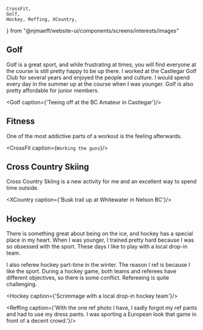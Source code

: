     CrossFit,
    Golf,
    Hockey, Reffing, XCountry,
} from "@njmaeff/website-ui/components/screens/interests/images"

## Golf
Golf is a great sport, and while frustrating at times, you will find everyone at the course is still pretty happy to be up there. I worked at the Castlegar Golf Club for several years and enjoyed the people and culture. I would spend every day in the summer up at the course when I was younger. Golf is also pretty affordable for junior members.

<Golf caption={'Teeing off at the BC Amateur in Castlegar'}/>

## Fitness
One of the most addictive parts of a workout is the feeling afterwards.

<CrossFit caption={`Working the guns`}/>

## Cross Country Skiing
Cross Country Skiing is a new activity for me and an excellent way to spend time outside.

<XCountry caption={'Busk trail up at Whitewater in Nelson BC'}/>

## Hockey
There is something great about being on the ice, and hockey has a special place in my heart. When I was younger, I trained pretty hard because I was so obsessed with the sport. These days I like to play with a local drop-in team.

I also referee hockey part-time in the winter. The reason I ref is because I like the sport. During a hockey game, both teams and referees have different objectives, so there is some conflict. Refereeing is quite challenging.

<Hockey caption={'Scrimmage with a local drop-in hockey team'}/>

<Reffing caption={'With the one ref photo I have, I sadly forgot my ref pants and had to use my dress pants. I was sporting a European look that game in front of a decent crowd.'}/>
